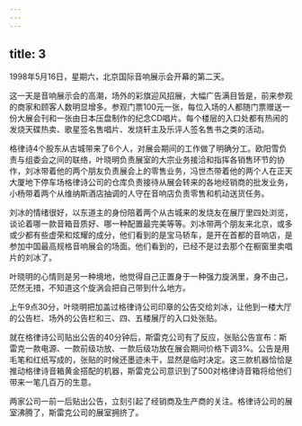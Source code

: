 ```yaml
---
---
---
```

title: 3
---




1998年5月16日，星期六，北京国际音响展示会开幕的第二天。

这一天是音响展示会的高潮，场外的彩旗迎风招展，大幅广告满目皆是，前来参观的商家和顾客人数明显增多。参观门票100元一张，每位入场的人都随门票赠送一份大展会刊和一张由日本压盘制作的纪念CD唱片。每个楼层的入口处都有热闹的发烧天碟热卖、歌星签名售唱片、发烧轩主及乐评人签名售书之类的活动。

格律诗4个股东从古城带来了6个人，对展会期间的工作做了明确分工。欧阳雪负责与组委会之间的联络，叶晓明负责展室的大宗业务接洽和指挥各销售环节的协作，刘冰带着他的两个朋友负责展会上的零售业务，冯世杰带着他的两个人在正天大厦地下停车场格律诗公司的仓库负责接待从展会转来的各地经销商的批发业务，小杨带着两个从维纳斯酒店抽调的人守在音响店负责零售和机动送货任务。

刘冰的情绪很好，以东道主的身份陪着两个从古城来的发烧友在展厅里四处浏览，谈论着哪一款音箱音质好、哪一种配置最完美等等。刘冰带两个朋友来北京，或多或少都有些虚荣和炫耀的成分，他们看到的是宝马轿车，是开在首都的音响店，是参加中国最高规格音响展会的场面。他们看到的，已经不是过去那个在橱窗里卖唱片的刘冰了。

叶晓明的心情则是另一种境地，他觉得自己正置身于一种强力旋涡里，身不由己，茫然无措，不知道这个旋涡会把自己带到什么地方。

上午9点30分，叶晓明把加盖过格律诗公司印章的公告交给刘冰，让他到一楼大厅的公告栏、场外的公告栏和三、四、五楼展厅的入口处张贴。

就在格律诗公司贴出公告的40分钟后，斯雷克公司有了反应，张贴公告宣布：斯雷克一款电源、一款前级功放、一款后级功放在展会期间价格下调3%。公告是用毛笔和红纸写成的，张贴的时候还墨迹未干，显然是临时决定。这三款机器恰恰是推动格律诗音箱黄金搭配的机器，斯雷克公司意识到了500对格律诗音箱将给他们带来一笔几百万的生意。

两家公司一前一后贴出公告，立刻引起了经销商及生产商的关注。格律诗公司的展室沸腾了，斯雷克公司的展室拥挤了。